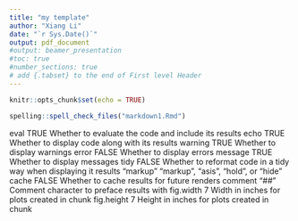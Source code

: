 ```yaml
---
title: "my template"
author: "Xiang Li"
date: "`r Sys.Date()`"
output: pdf_document
#output: beamer_presentation
#toc: true
#number_sections: true
# add {.tabset} to the end of First level Header
---
```


```r
knitr::opts_chunk$set(echo = TRUE)
```

```r
spelling::spell_check_files("markdown1.Rmd")
```

eval TRUE Whether to evaluate the code and include its results
echo TRUE Whether to display code along with its results
warning TRUE Whether to display warnings
error FALSE Whether to display errors
message TRUE Whether to display messages
tidy FALSE Whether to reformat code in a tidy way when displaying it
results "markup" "markup", "asis", "hold", or "hide"
cache FALSE Whether to cache results for future renders
comment "##" Comment character to preface results with
fig.width 7 Width in inches for plots created in chunk
fig.height 7 Height in inches for plots created in chunk